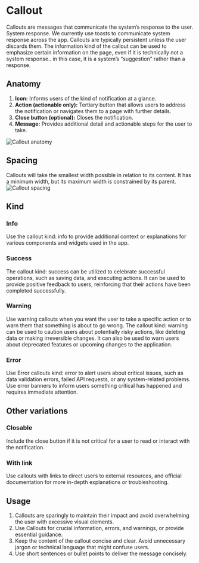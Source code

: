 

<Meta of={CalloutStories} />

# Callout

Callouts are messages that communicate the system’s response to the user.
System response. We currently use toasts to communicate system response across the app. Callouts are typically persistent unless the user discards them. The information kind of the callout can be used to emphasize certain information on the page, even if it is technically not a system response.. in this case, it is a system’s “suggestion” rather than a response.

<Canvas of={CalloutStories.CalloutStory} />

## Anatomy

1. **Icon:** Informs users of the kind of notification at a glance.
2. **Action (actionable only):** Tertiary button that allows users to address the notification or navigates them to a page with further details.
3. **Close button (optional):** Closes the notification.
4. **Message:** Provides additional detail and actionable steps for the user to take.

![Callout anatomy](./docs/callout-anatomy.png)

## Spacing

Callouts will take the smallest width possible in relation to its content. It has a minimum width, but its maximum width is constrained by its parent.
![Callout spacing](./docs/callout-spacing.png)

## Kind

### Info

Use the callout kind: info to provide additional context or explanations for various components and widgets used in the app.

<Canvas of={CalloutStories.CalloutInfoStory} />

### Success

The callout kind: success can be utilized to celebrate successful operations, such as saving data, and executing actions.
It can be used to provide positive feedback to users, reinforcing that their actions have been completed successfully.

<Canvas of={CalloutStories.CalloutSuccessStory} />

### Warning

Use warning callouts when you want the user to take a specific action or to warn them that something is about to go wrong. The callout kind: warning can be used to caution users about potentially risky actions, like deleting data or making irreversible changes.
It can also be used to warn users about deprecated features or upcoming changes to the application.

<Canvas of={CalloutStories.CalloutWarningStory} />

### Error

Use Error callouts kind: error to alert users about critical issues, such as data validation errors, failed API requests, or any system-related problems.
Use error banners to inform users something critical has happened and requires immediate attention.

<Canvas of={CalloutStories.CalloutErrorStory} />

## Other variations

### Closable

Include the close button if it is not critical for a user to read or interact with the notification.

### With link

Use callouts with links to direct users to external resources, and official documentation for more in-depth explanations or troubleshooting.

<Canvas of={CalloutStories.CalloutWithLink} />

## Usage

1. Callouts are sparingly to maintain their impact and avoid overwhelming the user with excessive visual elements.
2. Use Callouts for crucial information, errors, and warnings, or provide essential guidance.
3. Keep the content of the callout concise and clear. Avoid unnecessary jargon or technical language that might confuse users.
4. Use short sentences or bullet points to deliver the message concisely.
